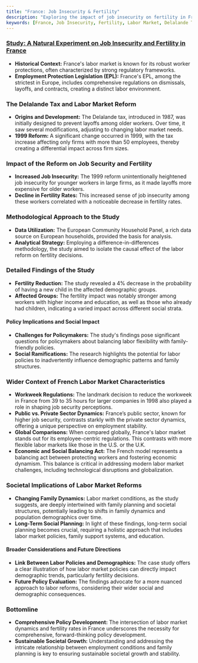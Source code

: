 ```yaml
---
title: "France: Job Insecurity & Fertility"
description: "Exploring the impact of job insecurity on fertility in France, focusing on the implications of labor market reforms and family planning decisions."
keywords: [France, Job Insecurity, Fertility, Labor Market, Delalande Tax, Employment Protection Legislation, Policy Implications, Social Impact, Family Planning]
---
```


### [Study: A Natural Experiment on Job Insecurity and Fertility in France](https://www.iza.org/publications/dp/13144/a-natural-experiment-on-job-insecurity-and-fertility-in-france)

* **Historical Context:** France's labor market is known for its robust worker protections, often characterized by strong regulatory frameworks.
* **Employment Protection Legislation (EPL):** France's EPL, among the strictest in Europe, includes comprehensive regulations on dismissals, layoffs, and contracts, creating a distinct labor environment.

### **The Delalande Tax and Labor Market Reform**

* **Origins and Development:** The Delalande tax, introduced in 1987, was initially designed to prevent layoffs among older workers. Over time, it saw several modifications, adjusting to changing labor market needs.
* **1999 Reform:** A significant change occurred in 1999, with the tax increase affecting only firms with more than 50 employees, thereby creating a differential impact across firm sizes.

### **Impact of the Reform on Job Security and Fertility**

* **Increased Job Insecurity:** The 1999 reform unintentionally heightened job insecurity for younger workers in large firms, as it made layoffs more expensive for older workers.
* **Decline in Fertility Rates:** This increased sense of job insecurity among these workers correlated with a noticeable decrease in fertility rates.

### **Methodological Approach to the Study**

* **Data Utilization:** The European Community Household Panel, a rich data source on European households, provided the basis for analysis.
* **Analytical Strategy:** Employing a difference-in-differences methodology, the study aimed to isolate the causal effect of the labor reform on fertility decisions.

### **Detailed Findings of the Study**

* **Fertility Reduction:** The study revealed a 4% decrease in the probability of having a new child in the affected demographic groups.
* **Affected Groups:** The fertility impact was notably stronger among workers with higher income and education, as well as those who already had children, indicating a varied impact across different social strata.

#### **Policy Implications and Social Impact**

* **Challenges for Policymakers:** The study's findings pose significant questions for policymakers about balancing labor flexibility with family-friendly policies.
* **Social Ramifications:** The research highlights the potential for labor policies to inadvertently influence demographic patterns and family structures.

### **Wider Context of French Labor Market Characteristics**

* **Workweek Regulations:** The landmark decision to reduce the workweek in France from 39 to 35 hours for larger companies in 1998 also played a role in shaping job security perceptions.
* **Public vs. Private Sector Dynamics:** France’s public sector, known for higher job security, contrasts starkly with the private sector dynamics, offering a unique perspective on employment stability.
* **Global Comparisons:** When compared globally, France's labor market stands out for its employee-centric regulations. This contrasts with more flexible labor markets like those in the U.S. or the U.K.
* **Economic and Social Balancing Act:** The French model represents a balancing act between protecting workers and fostering economic dynamism. This balance is critical in addressing modern labor market challenges, including technological disruptions and globalization.

### **Societal Implications of Labor Market Reforms**

* **Changing Family Dynamics:** Labor market conditions, as the study suggests, are deeply intertwined with family planning and societal structures, potentially leading to shifts in family dynamics and population demographics over time.
* **Long-Term Social Planning:** In light of these findings, long-term social planning becomes crucial, requiring a holistic approach that includes labor market policies, family support systems, and education.

#### **Broader Considerations and Future Directions**

* **Link Between Labor Policies and Demographics:** The case study offers a clear illustration of how labor market policies can directly impact demographic trends, particularly fertility decisions.
* **Future Policy Evaluation:** The findings advocate for a more nuanced approach to labor reforms, considering their wider social and demographic consequences.

### **Bottomline**

* **Comprehensive Policy Development:** The intersection of labor market dynamics and fertility rates in France underscores the necessity for comprehensive, forward-thinking policy development.
* **Sustainable Societal Growth:** Understanding and addressing the intricate relationship between employment conditions and family planning is key to ensuring sustainable societal growth and stability.
